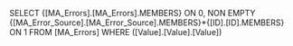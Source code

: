 SELECT {[MA_Errors].[MA_Errors].MEMBERS} ON 0, NON EMPTY {[MA_Error_Source].[MA_Error_Source].MEMBERS}*{[ID].[ID].MEMBERS} ON 1 FROM [MA_Errors] WHERE ([Value].[Value].[Value])